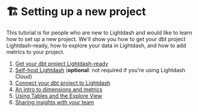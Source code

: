 # 🏗 Setting up a new project

This tutorial is for people who are new to Lightdash and would like to learn how to set up a new project. We'll show you how to get your dbt project Lightdash-ready, how to explore your data in Lightdash, and how to add metrics to your project. 

1. [Get your dbt project Lightdash-ready](/get-started/setup-lightdash/get-project-lightdash-ready)
2. [Self-host Lightdash](/get-started/setup-lightdash/install-lightdash) (**optional**: not required if you're using Lightdash Cloud)
3. [Connect your dbt project to Lightdash](/get-started/setup-lightdash/connect-project)
4. [An intro to dimensions and metrics](/get-started/setup-lightdash/intro-metrics-dimensions)
5. [Using Tables and the Explore View](/get-started/exploring-data/using-explores)
6. [Sharing insights with your team](/get-started/exploring-data/sharing-insights)